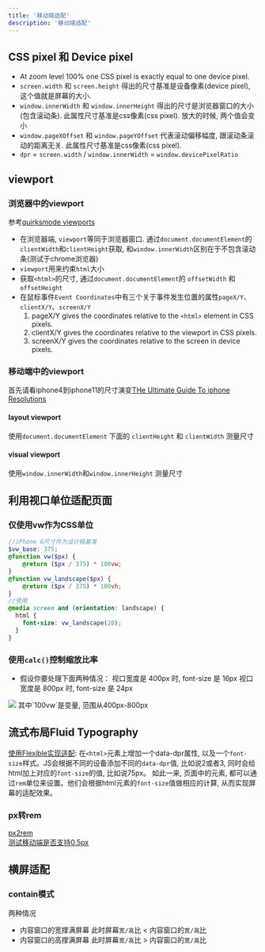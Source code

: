 ```yaml
---
title: '移动端适配'
description: '移动端适配'
---
```


## CSS pixel 和 Device pixel
- At zoom level 100% one CSS pixel is exactly equal to one device pixel.
- `screen.width` 和 `screen.height` 得出的尺寸基准是设备像素(device pixel), 这个值就是屏幕的大小.
- `window.innerWidth` 和 `window.innerHeight` 得出的尺寸是浏览器窗口的大小(包含滚动条). 此属性尺寸基准是css像素(css pixel).
放大的时候, 两个值会变小
- `window.pageXOffset` 和 `window.pageYOffset` 代表滚动偏移幅度, 跟滚动条滚动的距离无关. 此属性尺寸基准是css像素(css pixel).
- `dpr` = `screen.width` / `window.innerWidth` = `window.devicePixelRatio`

## viewport
### 浏览器中的viewport
参考[quirksmode viewports](https://www.quirksmode.org/mobile/viewports.html)
- 在浏览器端, `viewport`等同于浏览器窗口. 通过`document.documentElement`的`clientWidth`和`clientHeight`获取, 和`window.innerWidth`区别在于不包含滚动条(测试于chrome浏览器)
- `viewport`用来约束`html`大小
- 获取`<html>`的尺寸, 通过`document.documentElement`的 `offsetWidth` 和 `offsetHeight`
- 在鼠标事件`Event Coordinates`中有三个关于事件发生位置的属性`pageX/Y`、`clientX/Y`、`screenX/Y`
  1. pageX/Y gives the coordinates relative to the `<html>` element in CSS pixels.
  2. clientX/Y gives the coordinates relative to the viewport in CSS pixels.
  3. screenX/Y gives the coordinates relative to the screen in device pixels.

### 移动端中的viewport
首先请看iphone4到iphone11的尺寸演变[THe Ultimate Guide To iphone Resolutions](https://www.paintcodeapp.com/news/ultimate-guide-to-iphone-resolutions)
  #### layout viewport
  使用`document.documentElement` 下面的 `clientHeight` 和 `clientWidth` 测量尺寸
  #### visual viewport
  使用`window.innerWidth`和`window.innerHeight` 测量尺寸

## 利用视口单位适配页面
### 仅使用vw作为CSS单位
```scss
//iPhone 6尺寸作为设计稿基准
$vw_base: 375; 
@function vw($px) {
    @return ($px / 375) * 100vw;
}
@function vw_landscape($px) {
    @return ($px / 375) * 100vh;
}
//使用
@media screen and (orientation: landscape) {
  html {
    font-size: vw_landscape(20);
  }
}
```
### 使用`calc()`控制缩放比率

- 假设你要处理下面两种情况：
视口宽度是 400px 时, font-size 是 16px
视口宽度是 800px 时, font-size 是 24px
<Image src="/images/css/calc_font_size.webp" height={300} width={400}/>
其中`100vw`是变量, 范围从400px-800px

## 流式布局Fluid Typography
[使用Flexible实现适配](https://github.com/amfe/article/issues/17): 
在`<html>`元素上增加一个data-dpr属性, 以及一个`font-size`样式。JS会根据不同的设备添加不同的`data-dpr`值, 比如说2或者3, 同时会给html加上对应的`font-size`的值, 比如说75px。
如此一来, 页面中的元素, 都可以通过`rem`单位来设置。他们会根据html元素的`font-size`值做相应的计算, 从而实现屏幕的适配效果。
### px转rem
[px2rem](https://github.com/songsiqi/px2rem) <br/>
[测试移动端是否支持0.5px](https://github.com/amfe/lib-flexible/blob/2.0/index.js#L32)

## 横屏适配
### contain模式
两种情况
- 内容窗口的宽撑满屏幕
此时屏幕`宽/高`比 < 内容窗口的`宽/高`比
- 内容窗口的高撑满屏幕
此时屏幕`宽/高`比 > 内容窗口的`宽/高`比
